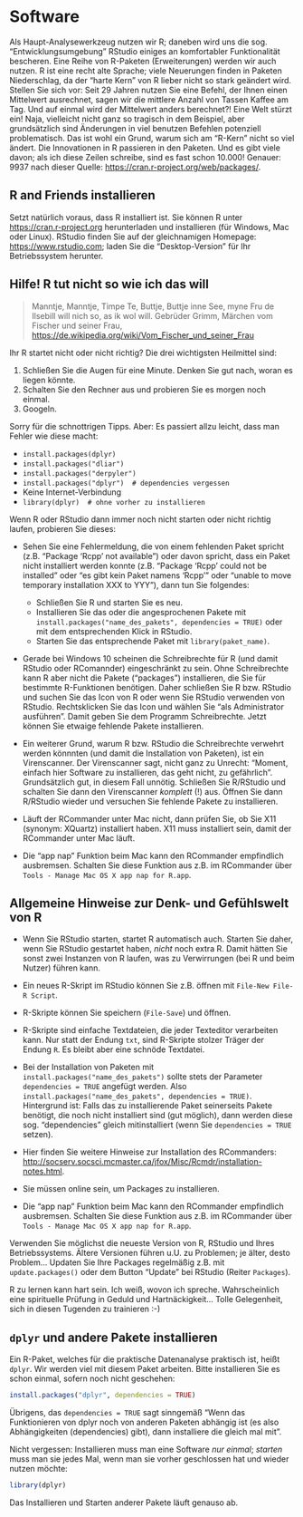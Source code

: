 # Software

Als Haupt-Analysewerkzeug nutzen wir R; daneben wird uns die sog. "Entwicklungsumgebung" RStudio einiges an komfortabler Funktionalität bescheren. Eine Reihe von R-Paketen (Erweiterungen) werden wir auch nutzen. R ist eine recht alte Sprache; viele Neuerungen finden in Paketen Niederschlag, da der "harte Kern" von R lieber nicht so stark geändert wird. Stellen Sie sich vor: Seit 29 Jahren nutzen Sie eine Befehl, der Ihnen einen Mittelwert ausrechnet, sagen wir die mittlere Anzahl von Tassen Kaffee am Tag. Und auf einmal wird der Mittelwert anders berechnet?! Eine Welt stürzt ein! Naja, vielleicht nicht ganz so tragisch in dem Beispiel, aber grundsätzlich sind Änderungen in viel benutzen Befehlen potenziell problematisch. Das ist wohl ein Grund, warum sich am "R-Kern" nicht so viel ändert. Die Innovationen in R passieren in den Paketen. Und es gibt viele davon; als ich diese Zeilen schreibe, sind es fast schon 10.000! Genauer: 9937 nach dieser Quelle: <https://cran.r-project.org/web/packages/>.


## R and Friends installieren


Setzt natürlich voraus, dass R installiert ist. Sie können R unter <https://cran.r-project.org> herunterladen und installieren (für Windows, Mac oder Linux). RStudio finden Sie auf der gleichnamigen Homepage: <https://www.rstudio.com>; laden Sie die "Desktop-Version" für Ihr Betriebssystem herunter.


## Hilfe! R tut nicht so wie ich das will

>    Manntje, Manntje, Timpe Te,
     Buttje, Buttje inne See,
     myne Fru de Ilsebill
     will nich so, as ik wol will.
     Gebrüder Grimm, Märchen vom Fischer und seiner Frau, <https://de.wikipedia.org/wiki/Vom_Fischer_und_seiner_Frau>


Ihr R startet nicht oder nicht richtig? Die drei wichtigsten Heilmittel sind:

  1. Schließen Sie die Augen für eine Minute. Denken Sie gut nach, woran es liegen könnte.
  2. Schalten Sie den Rechner aus und probieren Sie es morgen noch einmal.
  3. Googeln.

Sorry für die schnottrigen Tipps. Aber: Es passiert allzu leicht, dass man Fehler wie diese macht:

- `install.packages(dplyr)`
- `install.packages("dliar")`
- `install.packages("derpyler")`
- `install.packages("dplyr")  # dependencies vergessen`
- Keine Internet-Verbindung
- `library(dplyr)  # ohne vorher zu installieren`


Wenn R oder RStudio dann immer noch nicht starten oder nicht richtig laufen, probieren Sie dieses:


- Sehen Sie eine Fehlermeldung, die von einem fehlenden Paket spricht (z.B. "Package 'Rcpp' not available") oder davon spricht, dass ein Paket nicht installiert werden konnte (z.B. "Package 'Rcpp' could not be installed" oder "es gibt kein Paket namens ‘Rcpp’" oder "unable to move temporary installation XXX to YYY"), dann tun Sie folgendes:

    - Schließen Sie R und starten Sie es neu.
    - Installieren Sie das oder die angesprochenen Pakete mit `install.packages("name_des_pakets", dependencies = TRUE)` oder mit dem entsprechenden Klick in RStudio.
    - Starten Sie das entsprechende Paket mit `library(paket_name)`.


- Gerade bei Windows 10 scheinen die Schreibrechte für R (und damit RStudio oder RComannder) eingeschränkt zu sein. Ohne Schreibrechte kann R aber nicht die Pakete ("packages") installieren, die Sie für bestimmte R-Funktionen benötigen. Daher schließen Sie R bzw. RStudio und suchen Sie das Icon von R oder wenn Sie RStudio verwenden von RStudio. Rechtsklicken Sie das Icon und wählen Sie "als Administrator ausführen". Damit geben Sie dem Programm Schreibrechte. Jetzt können Sie etwaige fehlende Pakete installieren.

- Ein weiterer Grund, warum R bzw. RStudio die Schreibrechte verwehrt werden könnnten (und damit die Installation von Paketen), ist ein Virenscanner. Der Virenscanner sagt, nicht ganz zu Unrecht: "Moment, einfach hier Software zu installieren, das geht nicht, zu gefährlich". Grundsätzlich gut, in diesem Fall unnötig. Schließen Sie R/RStudio und schalten Sie dann den Virenscanner *komplett* (!) aus. Öffnen Sie dann R/RStudio wieder und versuchen Sie fehlende Pakete zu installieren.

- Läuft der RCommander unter Mac nicht, dann prüfen Sie, ob Sie X11 (synonym: XQuartz) installiert haben. X11 muss installiert sein, damit der RCommander unter Mac läuft.

- Die "app nap" Funktion beim Mac kann den RCommander empfindlich ausbremsen. Schalten Sie diese Funktion aus z.B. im RCommander über `Tools - Manage Mac OS X app nap for R.app`.



## Allgemeine Hinweise zur Denk- und Gefühlswelt von R

- Wenn Sie RStudio starten, startet R automatisch auch. Starten Sie daher, wenn Sie RStudio gestartet haben, *nicht* noch extra R. Damit hätten Sie sonst zwei Instanzen von R laufen, was zu Verwirrungen (bei R und beim Nutzer) führen kann.

- Ein neues R-Skript im RStudio können Sie z.B. öffnen mit `File-New File-R Script`.

- R-Skripte können Sie speichern (`File-Save`) und öffnen.

- R-Skripte sind einfache Textdateien, die jeder Texteditor verarbeiten kann. Nur statt der Endung `txt`, sind R-Skripte stolzer Träger der Endung `R`. Es bleibt aber eine schnöde Textdatei.

- Bei der Installation von Paketen mit `install.packages("name_des_pakets")` sollte stets der Parameter `dependencies = TRUE` angefügt werden. Also  `install.packages("name_des_pakets", dependencies = TRUE)`. Hintergrund ist: Falls das zu installierende Paket seinerseits Pakete benötigt, die noch nicht installiert sind (gut möglich), dann werden diese sog. "dependencies" gleich mitinstalliert (wenn Sie  `dependencies = TRUE` setzen).

- Hier finden Sie weitere Hinweise zur Installation des RCommanders: <http://socserv.socsci.mcmaster.ca/jfox/Misc/Rcmdr/installation-notes.html>.

- Sie müssen online sein, um Packages zu installieren.

- Die "app nap" Funktion beim Mac kann den RCommander empfindlich ausbremsen. Schalten Sie diese Funktion aus z.B. im RCommander über `Tools - Manage Mac OS X app nap for R.app`.


Verwenden Sie möglichst die neueste Version von R, RStudio und Ihres Betriebssystems. Ältere Versionen führen u.U. zu Problemen; je älter, desto Problem... Updaten Sie Ihre Packages regelmäßig z.B. mit `update.packages()` oder dem Button "Update" bei RStudio (Reiter `Packages`).

R zu lernen kann hart sein. Ich weiß, wovon ich spreche. Wahrscheinlich eine spirituelle Prüfung in Geduld und Hartnäckigkeit... Tolle Gelegenheit, sich in diesen Tugenden zu trainieren :-)




## `dplyr` und andere Pakete installieren

Ein R-Paket, welches für die praktische Datenanalyse praktisch ist, heißt `dplyr`. Wir werden viel mit diesem Paket arbeiten. Bitte installieren Sie es schon einmal, sofern noch nicht geschehen:

```r
install.packages("dplyr", dependencies = TRUE)
```

Übrigens, das `dependencies = TRUE` sagt sinngemäß "Wenn das Funktionieren von dplyr noch von anderen Paketen abhängig ist (es also Abhängigkeiten (dependencies) gibt), dann installiere die gleich mal mit".

Nicht vergessen: Installieren muss man eine Software *nur einmal*; *starten* muss man sie jedes Mal, wenn man sie vorher geschlossen hat und wieder nutzen möchte:

```r
library(dplyr)
```

Das Installieren und Starten anderer Pakete läuft genauso ab.

